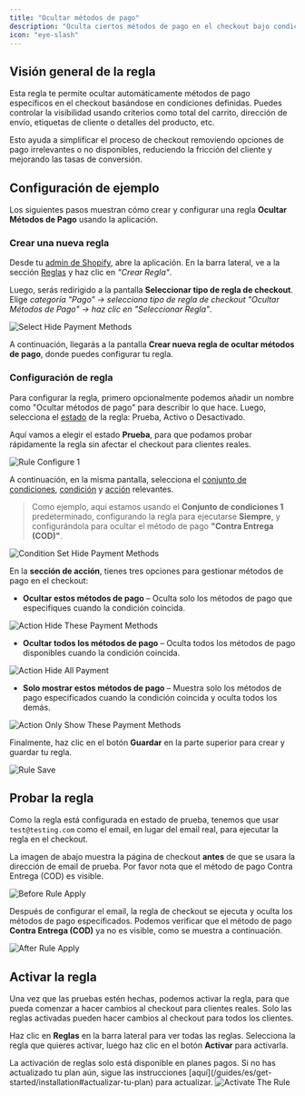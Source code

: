 ```yaml
---
title: "Ocultar métodos de pago"
description: "Oculta ciertos métodos de pago en el checkout bajo condiciones dadas."
icon: "eye-slash"
---
```


## Visión general de la regla

Esta regla te permite ocultar automáticamente métodos de pago específicos en el checkout basándose en condiciones definidas. Puedes controlar la visibilidad usando criterios como total del carrito, dirección de envío, etiquetas de cliente o detalles del producto, etc.

Esto ayuda a simplificar el proceso de checkout removiendo opciones de pago irrelevantes o no disponibles, reduciendo la fricción del cliente y mejorando las tasas de conversión.

## Configuración de ejemplo

Los siguientes pasos muestran cómo crear y configurar una regla **Ocultar Métodos de Pago** usando la aplicación.

### Crear una nueva regla

Desde tu [admin de Shopify](/guides/es/get-started/installation#ir-a-la-aplicación), abre la aplicación. En la barra lateral, ve a la sección [Reglas](/guides/es/get-started/quickstart#crear-una-regla-de-ejemplo) y haz clic en _"Crear Regla"_.

Luego, serás redirigido a la pantalla **Seleccionar tipo de regla de checkout**. Elige _categoría "Pago" → selecciona tipo de regla de checkout "Ocultar Métodos de Pago" → haz clic en "Seleccionar Regla"_.

<img
  src="/images/essentials/payment/select-hide-payment-methods.webp"
  alt="Select Hide Payment Methods"
/>

A continuación, llegarás a la pantalla **Crear nueva regla de ocultar métodos de pago**, donde puedes configurar tu regla.

### Configuración de regla

Para configurar la regla, primero opcionalmente podemos añadir un nombre como "Ocultar métodos de pago" para describir lo que hace. Luego, selecciona el [estado](/guides/es/get-started/concepts#estado) de la regla: Prueba, Activo o Desactivado.

Aquí vamos a elegir el estado **Prueba**, para que podamos probar rápidamente la regla sin afectar el checkout para clientes reales.

<img
  src="/images/essentials/payment/rule-configure-1-hide-payment-methods.webp"
  alt="Rule Configure 1"
/>

A continuación, en la misma pantalla, selecciona el [conjunto de condiciones](/guides/es/get-started/concepts#conjunto-de-condiciones), [condición](/guides/es/get-started/concepts#condiciones-el-cuándo) y [acción](/guides/es/get-started/concepts#acción-el-qué) relevantes.

> Como ejemplo, aquí estamos usando el **Conjunto de condiciones 1** predeterminado, configurando la regla para ejecutarse **Siempre**, y configurándola para ocultar el método de pago **"Contra Entrega (COD)"**.

<img
  src="/images/essentials/payment/condition-set-hide-payment-methods.webp"
  alt="Condition Set Hide Payment Methods"
/>

En la **sección de acción**, tienes tres opciones para gestionar métodos de pago en el checkout:

- **Ocultar estos métodos de pago** – Oculta solo los métodos de pago que especifiques cuando la condición coincida.

<img
  src="/images/essentials/payment/action-hide-these-payment-methods-hide-payment-methods.webp"
  alt="Action Hide These Payment Methods"
/>

- **Ocultar todos los métodos de pago** – Oculta todos los métodos de pago disponibles cuando la condición coincida.

<img
  src="/images/essentials/payment/action-hide-all-payment-methods.webp"
  alt="Action Hide All Payment"
/>

- **Solo mostrar estos métodos de pago** – Muestra solo los métodos de pago especificados cuando la condición coincida y oculta todos los demás.

<img
  src="/images/essentials/payment/action-only-show-these-payment-methods-hide-payment-methods.webp"
  alt="Action Only Show These Payment Methods"
/>

Finalmente, haz clic en el botón <b>Guardar</b> en la parte superior para crear y guardar tu regla.

<img src="/images/shared/save-rule.webp" alt="Rule Save" />

## Probar la regla

Como la regla está configurada en estado de prueba, tenemos que usar `test@testing.com` como el email, en lugar del email real, para ejecutar la regla en el checkout.

<Warning>
  La imagen de abajo muestra la página de checkout <b>antes</b> de que se usara la dirección de email
  de prueba. Por favor nota que el método de pago Contra Entrega (COD) es
  visible.
</Warning>

<img
  src="/images/essentials/payment/before-rule-apply-payment-methods.webp"
  alt="Before Rule Apply"
/>

Después de configurar el email, la regla de checkout se ejecuta y oculta los métodos de pago especificados. Podemos verificar que el método de pago **Contra Entrega (COD)** ya no es visible, como se muestra a continuación.

<img
  src="/images/essentials/payment/after-rule-apply-hide-payment-methods.webp"
  alt="After Rule Apply"
/>

## Activar la regla

Una vez que las pruebas estén hechas, podemos activar la regla, para que pueda comenzar a hacer cambios al checkout para clientes reales. Solo las reglas activadas pueden hacer cambios al checkout para todos los clientes.

Haz clic en **Reglas** en la barra lateral para ver todas las reglas. Selecciona la regla que quieres activar, luego haz clic en el botón **Activar** para activarla.

<Warning>
  La activación de reglas solo está disponible en planes pagos. Si no has actualizado tu
  plan aún, sigue las instrucciones
  [aquí](/guides/es/get-started/installation#actualizar-tu-plan) para actualizar.
</Warning>
<img
  src="/images/essentials/payment/activate-the-rule-hide-payment-methods.webp"
  alt="Activate The Rule"
/>
